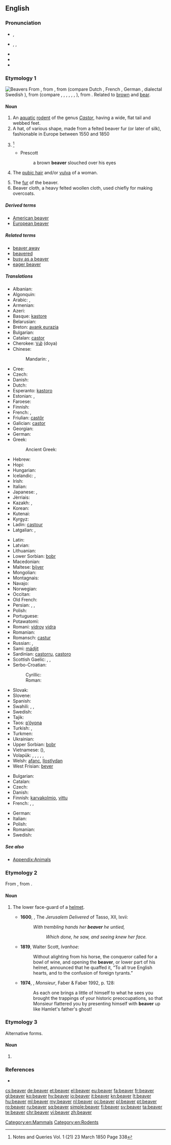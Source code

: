 ==English==
{{wikipedia}}
{{wikispecies|Castor}}
===Pronunciation===
* {{a|UK}} {{IPA|/ˈbiːvə(ɹ)/}}, {{X-SAMPA|/"bi:v@/}}
* {{a|US}} {{enPR|bēʹvər}}, {{IPA|/ˈbiːvɚ/}}, {{X-SAMPA|/"bi:v@`/}}
* {{audio|en-us-beaver.ogg|Audio (US)}}
* {{rhymes|iːvə(ɹ)}}
* {{homophones|lang=en|Belvoir|bever}}

===Etymology 1===
[[Image:Biber-drawing.jpg|thumb|Beavers]]
From {{etyl|enm|en}} {{term|bever|lang=enm}}, from {{etyl|ang|en}} {{term|beofor||beaver|lang=ang}}, from {{etyl|gem-pro|en}} {{term/t|gem-pro|*bebruz||beaver}} (compare Dutch {{term|bever|lang=nl}}, French {{term|bièvre|lang=fr}}, German {{term|Biber|lang=de}}, dialectal Swedish {{term|bjur|lang=sv}}), from {{etyl|ine-pro|en}} {{term/t|ine-pro|*bʰébʰrus||beaver}} (compare {{etyl|cy|-}} {{term|befer|lang=cy}}, {{etyl|la|-}} {{term|fiber|lang=la}}, {{etyl|lt|-}} {{term|bẽbras|lang=lt}}, {{etyl|ru|-}} {{term|бобр||tr=bobr|lang=ru}}, {{etyl|ae|-}} {{term|||tr=bawra|lang=ae}}, {{term|||tr=bawri|lang=ae}} {{rfscript|ae}}, {{etyl|sa|-}} {{term|बभ्रु||tr=bábhru|mongoose; ichneumon|lang=sa}}), from {{etyl|ine-pro|en}} {{term/t|ine-pro|*bʰreu-||shining, brown}}. Related to [[brown]] and [[bear]].

====Noun====
{{en-noun|pl2=beaver}}

# An [[aquatic]] [[rodent]] of the genus ''[[Castor]]'', having a wide, flat tail and webbed feet.
# A hat, of various shape, made from a felted beaver fur (or later of silk), fashionable in Europe between 1550 and 1850
# {{non-gloss definition|A possibly different "beaver hat" is mentioned by Chaucer in both ''Canterbury Tales'' and ''Testament of Creeside'', and indeed much earlier in Normandy ''Chronicle of the Abbey of St Wandrille'' refers to a hat given before 833 as "quem vulgaris Bevurum".}}<ref>Notes and Queries Vol. 1 (21) 23 March 1850 Page 338</ref>
#* Prescott
#*: a brown '''beaver''' slouched over his eyes
# {{context|coarse|slang|lang=en}} The [[pubic hair]] and/or [[vulva]] of a woman.
# The [[fur]] of the beaver.
# Beaver cloth, a heavy felted woollen cloth, used chiefly for making overcoats.

=====Derived terms=====
* [[American beaver]]
* [[European beaver]]

=====Related terms=====
* [[beaver away]]
* [[beavered]]
* [[busy as a beaver]]
* [[eager beaver]]

=====Translations=====
{{trans-top|aquatic mammal}}
* Albanian: {{t-|sq|kastori}}
* Algonquin: {{tø|alq|amik}}
* Arabic: {{t-|ar|سمور|m|tr=sammūr|sc=Arab}}, {{t-|ar|قندس|m|tr=qundus|sc=Arab}}
* Armenian: {{t+|hy|կուղբ|tr=kuġb|sc=Armn}}
* Azeri: {{t+|az|qunduz}}
* Basque: [[kastore]]
* Belarusian: {{t-|be|бабёр|m|tr=babjór|sc=Cyrl}}
* Breton: [[avank eurazia]]
* Bulgarian: {{t+|bg|бобър|m|tr=bóbǎr}}
* Catalan: [[castor]]
* Cherokee: [[ᏙᏯ]] (doya)
* Chinese:
*: Mandarin: {{t|cmn|海狸|tr=hǎilí|sc=Hani}}, {{t|cmn|河狸|tr=hélí|sc=Hani}}
* Cree: {{t-|cr|amisk|sc=Cans}}
* Czech: {{t+|cs|bobr|m}}
* Danish: {{t-|da|bæver}}
* Dutch: {{t+|nl|bever|m}}
* Esperanto: [[kastoro]]
* Estonian: {{t+|et|kobras}}, {{qualifier|archaic}} {{t-|et|piiber}}
* Faroese: {{t-|fo|bævur|m}}
* Finnish: {{t+|fi|majava}}
* French: {{t+|fr|castor|m}}, {{t+|fr|bièvre|m}} {{qualifier|archaic}}
* Friulian: [[castôr]]
* Galician: [[castor]]
* Georgian: {{t-|ka|თახვი|tr=t'axvi|sc=Geor}}
* German: {{t+|de|Biber|m}}
* Greek: {{t+|el|κάστορας|m|tr=kástoras}}
*: Ancient Greek: {{tø|grc|κάστωρ|m|tr=kastōr|sc=polytonic}}
* Hebrew: {{t|he|בונה|tr=boneh|sc=Hebr}}
* Hopi: {{tø|hop|pahona}}
* Hungarian: {{t+|hu|hód}}
* Icelandic: {{t+|is|bjór|m}}, {{t-|is|bifur|m}}
* Irish: {{t-|ga|béabhar|m}}
* Italian: {{t+|it|castoro|m}}
* Japanese: {{t-|ja|ビーバー|tr=bībā|sc=Jpan}}, {{t-|ja|海狸|tr=かいり, kairi, うみだぬき, umidanuki|sc=Jpan}}
* Jèrriais: {{tø|roa-jer|castor|m}}
* Kazakh: {{t|kk|құндыз|tr=qundız|sc=Cyrl}}, {{t|kk|қамшат|tr=qamşat|sc=Cyrl}}
* Korean: {{t+|ko|비버|tr=bibeo|sc=Hang}}
* Kutenai: {{tø|kut|sina}}
* Kyrgyz: {{t-|ky|кемчет|tr=kemçet|sc=Cyrl}}
* Ladin: [[castour]]
* Latgalian: {{tø|ltg|babrys|m}}, {{tø|ltg|babrīne|f}}
{{trans-mid}}
* Latin: {{t-|la|castor|m}} <!--do not put the scientific name here-->
* Latvian: {{t-|lv|bebrs|m}}
* Lithuanian: {{t+|lt|bebras|m}}
* Lower Sorbian: [[bobr]]
* Macedonian: {{t-|mk|дабар|m|tr=dábar|sc=Cyrl}}
* Maltese: [[bijver]] {{m}}
* Mongolian: {{t-|mn|минж|tr=minž|sc=Cyrl}}
* Montagnais: {{tø|moe|amishkᵘ}}
* Navajo: {{tø|nv|chaaʼ}}
* Norwegian: {{t+|no|bever|m}}
* Occitan: {{t+|oc|vibre}}
* Old French: {{tø|fro|bievre|m}}
* Persian: {{t-|fa|سگ آبی|tr=sag-e âbi|sc=fa-Arab}}, {{t|fa|بیدستر|tr=bidastar|sc=fa-Arab}}, {{t|fa|ببر|tr=babar|sc=fa-Arab}} {{qualifier|archaic}}
* Polish: {{t+|pl|bóbr|m}}
* Portuguese: {{t+|pt|castor|m}}
* Potawatomi: {{tø|pot|mek}}
* Romani: [[vidroy]] {{m}} [[vidra]] {{f}}
* Romanian: {{t+|ro|castor}}
* Romansch: [[castur]]
* Russian: {{t+|ru|бобр|m|tr=bobr}}, {{t+|ru|бобёр|m|tr=bobjór|sc=Cyrl}}
* Sami: [[mádjit]]
* Sardinian: [[castorru]], [[castoro]]
* Scottish Gaelic: {{t-|gd|los-leathann|m}}, {{t-|gd|biobhair|m}}, {{t-|gd|beathadach|m}}
* Serbo-Croatian:
*: Cyrillic: {{t-|sh|дабар|m|sc=Cyrl}}
*: Roman: {{t-|sh|dabar|m}}
* Slovak: {{t-|sk|bobor|m}}
* Slovene: {{t+|sl|bober|m}}
* Spanish: {{t+|es|castor|m}}
* Swahili: {{t-|sw|panyabuku-maji}}, {{t-|sw|biva}}, {{t-|sw|fondosi}}
* Swedish: {{t+|sv|bäver}}
* Tajik: {{t-|tg|қундуз|tr=qunduz|sc=Cyrl}}
* Taos: [[p’óyona]]
* Turkish: {{t+|tr|kastor}}, {{t+|tr|kunduz}}
* Turkmen: {{t-|tk|gunduz}}
* Ukrainian: {{t+|uk|бобер|m|tr=bobér}}
* Upper Sorbian: [[bobr]]
* Vietnamese: {{t-|vi|hải ly}} ({{t-|vi|海狸}}), {{t-|vi|con hải ly}}
* Volapük: {{qualifier|♂♀}} {{t+|vo|biv}}, {{qualifier|♂}} {{t-|vo|hibiv}}, {{qualifier|♀}} {{t-|vo|jibiv}}, {{qualifier|♂♀ offspring}} {{t-|vo|bivül}}, {{qualifier|♂ offspring}} {{t-|vo|hibivül}}, {{qualifier|♀ offspring}} {{t-|vo|jibivül}}
* Welsh: [[afanc]], [[llostlydan]]
* West Frisian: [[bever]]
{{trans-bottom}}

{{trans-top|coarse slang: pubic hair/vulva of a woman}}
* Bulgarian: {{t-|bg|катеричка|f}}
* Catalan: {{t-|ca|conillet|m}}
* Czech: {{t+|cs|bobr|m}}
* Danish: {{t+|da|mis|c}}
* Finnish: [[karvakolmio]], [[vittu]]
* French: {{t+|fr|chatte|f}}, {{t+|fr|foufoune|f|alt=(fou)foune}}, {{t+|fr|minou|m}}
{{trans-mid}}
* German: {{t+|de|Bär}}
* Italian: {{t+|it|figa|f}}
* Polish: {{t+|pl|bóbr|m}}
* Romanian: {{t-|ro|păsărică|f}}
* Swedish: {{t+|sv|mus|c}}
{{trans-bottom}}

=====See also=====
* [[Appendix:Animals]]

===Etymology 2===
From {{etyl|fro|en}} {{term|baviere|lang=fro||child's bib}}, from {{term|baver||to slaver|lang=fro}}.

====Noun====
{{en-noun}}

# {{context|now|_|historical|lang=en}} The lower face-guard of a [[helmet]].
#* '''1600''', {{w|Edward Fairfax}}, The ''Jerusalem Delivered'' of Tasso, XII, lxvii:
#*: ''With trembling hands her '''beaver''' he untied,''
#*:: ''Which done, he saw, and seeing knew her face.''
#* '''1819''', Walter Scott, ''Ivanhoe'':
#*: Without alighting from his horse, the conqueror called for a bowl of wine, and opening the '''beaver''', or lower part of his helmet, announced that he quaffed it, “To all true English hearts, and to the confusion of foreign tyrants.”
#* '''1974''', {{w|Lawrence Durrell}}, ''Monsieur'', Faber & Faber 1992, p. 128:
#*: As each one brings a little of himself to what he sees you brought the trappings of your historic preoccupations, so that Monsieur flattered you by presenting himself with '''beaver''' up like Hamlet's father's ghost!

===Etymology 3===
Alternative forms.

====Noun====
{{en-noun}}

# {{alternative form of|bever}}

===References===
{{Commons}}
<references/>
* {{R:Heraldry 1862}}

[[Category:en:Mammals]]
[[Category:en:Rodents]]

[[cs:beaver]]
[[de:beaver]]
[[et:beaver]]
[[el:beaver]]
[[eu:beaver]]
[[fa:beaver]]
[[fr:beaver]]
[[gl:beaver]]
[[ko:beaver]]
[[hy:beaver]]
[[io:beaver]]
[[it:beaver]]
[[kn:beaver]]
[[lt:beaver]]
[[hu:beaver]]
[[ml:beaver]]
[[my:beaver]]
[[nl:beaver]]
[[oc:beaver]]
[[pl:beaver]]
[[pt:beaver]]
[[ro:beaver]]
[[ru:beaver]]
[[sq:beaver]]
[[simple:beaver]]
[[fi:beaver]]
[[sv:beaver]]
[[ta:beaver]]
[[te:beaver]]
[[chr:beaver]]
[[vi:beaver]]
[[zh:beaver]]